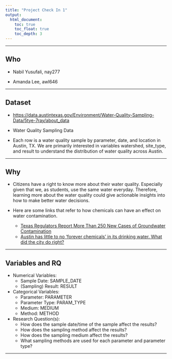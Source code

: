 ```yaml
---
title: "Project Check In 1"
output: 
  html_document:
    toc: true
    toc_float: true
    toc_depth: 3
---
```


------------------------------------------------------------------------

## Who

-   Nabil Yusufali, nay277

-   Amanda Lee, awl646

------------------------------------------------------------------------

## Dataset

-   <https://data.austintexas.gov/Environment/Water-Quality-Sampling-Data/5tye-7ray/about_data>

-   Water Quality Sampling Data

-   Each row is a water quality sample by parameter, date, and location in Austin, TX. We are primarily interested in variables watershed, site_type, and result to understand the distribution of water quality across Austin.

------------------------------------------------------------------------

## Why

-   Citizens have a right to know more about their water quality. Especially given that we, as students, use the same water everyday. Therefore, learning more about the water quality could give actionable insights into how to make better water decisions.

-   Here are some links that refer to how chemicals can have an effect on water contamination.

    -   [Texas Regulators Report More Than 250 New Cases of Groundwater Contamination](https://insideclimatenews.org/news/16122024/texas-regulators-report-new-cases-of-groundwater-contamination/)
    -   [Austin has little to no 'forever chemicals' in its drinking water. What did the city do right?](https://www.kut.org/energy-environment/2024-12-06/austin-tx-forever-chemicals-pfas-drinking-water-report)

------------------------------------------------------------------------

## Variables and RQ

-   Numerical Variables:
    -   Sample Date: SAMPLE_DATE
    -   (Sampling) Result: RESULT
-   Categorical Variables:
    -   Parameter: PARAMETER
    -   Parameter Type: PARAM_TYPE
    -   Medium: MEDIUM
    -   Method: METHOD
-   Research Question(s):
    -   How does the sample date/time of the sample affect the results?
    -   How does the sampling method affect the results?
    -   How does the sampling medium affect the results?
    -   What sampling methods are used for each parameter and parameter type?

------------------------------------------------------------------------

